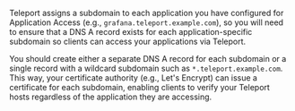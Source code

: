 Teleport assigns a subdomain to each application you have configured for Application
Access (e.g., `grafana.teleport.example.com`), so you will need to ensure that a DNS A record exists for each application-specific subdomain so clients can access your applications via Teleport. 

You should create either a separate DNS A record for each subdomain or a single record with a wildcard subdomain such as `*.teleport.example.com`. This way, your certificate authority (e.g., Let's Encrypt) can issue a certificate for each subdomain, enabling clients to verify your Teleport hosts regardless of the application they are accessing.
